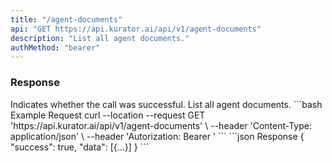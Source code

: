 ```yaml
---
title: "/agent-documents"
api: "GET https://api.kurator.ai/api/v1/agent-documents"
description: "List all agent documents."
authMethod: "bearer"
---
```


### Response

<ResponseField name="success" type="boolean">
  Indicates whether the call was successful.
</ResponseField>

<ResponseField name="data" type="object">
  List all agent documents.
</ResponseField>

<RequestExample>
```bash Example Request
curl --location --request GET 'https://api.kurator.ai/api/v1/agent-documents' \
--header 'Content-Type: application/json' \
--header 'Autorization: Bearer <token>'
```
</RequestExample>

<ResponseExample>
```json Response
{
  "success": true,
  "data": [{...}]
}
```
</ResponseExample>

